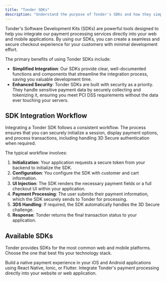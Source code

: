 ```yaml
---
title: "Tonder SDKs"
description: "Understand the purpose of Tonder's SDKs and how they simplify payment integration."
---
```


Tonder's Software Development Kits (SDKs) are powerful tools designed to help you integrate our payment processing services directly into your web and mobile applications. By using our SDKs, you can create a seamless and secure checkout experience for your customers with minimal development effort.

The primary benefits of using Tonder SDKs include:

-   **Simplified Integration**: Our SDKs provide clear, well-documented functions and components that streamline the integration process, saving you valuable development time.
-   **Enhanced Security**: Tonder SDKs are built with security as a priority. They handle sensitive payment data by securely collecting and tokenizing it, ensuring you meet PCI DSS requirements without the data ever touching your servers.

## SDK Integration Workflow

Integrating a Tonder SDK follows a consistent workflow. The process ensures that you can securely initialize a session, display payment options, and process transactions, including handling 3D Secure authentication when required.


The typical workflow involves:
1.  **Initialization**: Your application requests a secure token from your backend to initialize the SDK.
2.  **Configuration**: You configure the SDK with customer and cart information.
3.  **UI Injection**: The SDK renders the necessary payment fields or a full checkout UI within your application.
4.  **Payment Processing**: The user submits their payment information, which the SDK securely sends to Tonder for processing.
5.  **3DS Handling**: If required, the SDK automatically handles the 3D Secure challenge.
6.  **Response**: Tonder returns the final transaction status to your application.

## Available SDKs

Tonder provides SDKs for the most common web and mobile platforms. Choose the one that best fits your technology stack.

<CardGroup cols={2}>
  <Card 
    title="Mobile SDKs" 
    icon="mobile" 
    href="/sdk-integration/mobile/flutter/installation"
  >
    Build a native payment experience in your iOS and Android applications using React Native, Ionic, or Flutter.
  </Card>
  <Card 
    title="JS SDK" 
    icon="js" 
    href="/sdk-integration/web/js-inline/installation"
  >
    Integrate Tonder's payment processing directly into your website or web application.
  </Card>
</CardGroup>